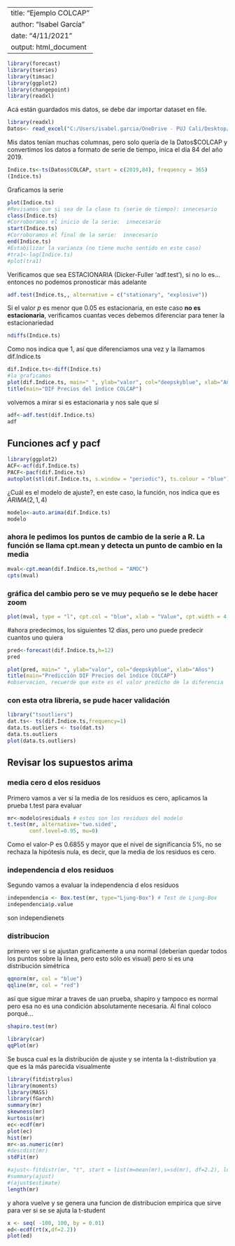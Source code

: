 
---
title: "Ejemplo COLCAP"
author: "Isabel García"
date: "4/11/2021"
output: html_document
---
  
  
```r
library(forecast)
library(tseries)
library(timsac)
library(ggplot2)
library(changepoint)
library(readxl)
```

Acá están guardados mis datos, se debe dar importar dataset en file.

```r
library(readxl)
Datos<- read_excel("C:/Users/isabel.garcia/OneDrive - PUJ Cali/Desktop/Todo 6.10/Diseño_Borrador/Diseño/Modulo 2/Unidad 2/Insumos/1.Contexto/COLCAP.xlsx")
```

Mis datos tenían muchas columnas, pero solo quería de la Datos$COLCAP y convertimos los datos a formato de serie de tiempo, inica el día 84 del año 2019. 

```r
Indice.ts<-ts(Datos$COLCAP, start = c(2019,84), frequency = 365)
(Indice.ts)
```

Graficamos la serie 

```r
plot(Indice.ts)
#Revisamos que si sea de la clase ts (serie de tiempo): innecesario
class(Indice.ts)
#Corroboramos el inicio de la serie:  innecesario
start(Indice.ts)
#Corroboramos el final de la serie:  innecesario
end(Indice.ts)
#Estabilizar la varianza (no tiene mucho sentido en este caso)
#tra1<-log(Indice.ts)
#plot(tra1)
```


Verificamos que sea ESTACIONARIA (Dicker-Fuller 'adf.test'), si no lo es... entonces no podemos pronosticar más adelante

```r
adf.test(Indice.ts,, alternative = c("stationary", "explosive"))
```

Si el valor $p$ es menor que $0.05$ es estacionaria, en este caso **no es estacionaria**, verificamos cuantas veces debemos diferenciar para tener la estacionariedad

```r
ndiffs(Indice.ts)
```
Como nos indica que $1$, así que diferenciamos una vez y la llamamos dif.Indice.ts

```r
dif.Indice.ts<-diff(Indice.ts)
#la graficamos
plot(dif.Indice.ts, main=" ", ylab="valor", col="deepskyblue", xlab="Años")
title(main="DIF Precios del índice COLCAP")
```

volvemos a mirar si es estacionaria y nos sale que sí

```r
adf<-adf.test(dif.Indice.ts)
adf
```

## Funciones acf y pacf
```r
library(ggplot2)
ACF<-acf(dif.Indice.ts)
PACF<-pacf(dif.Indice.ts)
autoplot(stl(dif.Indice.ts, s.window = "periodic"), ts.colour = "blue")
```

¿Cuál es el modelo de ajuste?, en este caso, la función, nos indica que es $ARIMA(2,1,4)$

```r
modelo<-auto.arima(dif.Indice.ts)
modelo
```

### ahora le pedimos los puntos de cambio de la serie a R.  La función se llama cpt.mean y detecta un punto de cambio en la media

```r
mval<-cpt.mean(dif.Indice.ts,method = "AMOC") 
cpts(mval)
```

### gráfica del cambio pero se ve muy pequeño se le debe hacer zoom
```r
plot(mval, type = "l", cpt.col = "blue", xlab = "Value", cpt.width = 4, main = "default penalty")
```

#ahora predecimos, los siguientes 12 días, pero uno puede predecir cuantos uno quiera

```r
pred<-forecast(dif.Indice.ts,h=12)
pred
```

```r
plot(pred, main=" ", ylab="valor", col="deepskyblue", xlab="Años")
title(main="Predicción DIF Precios del índice COLCAP")
#observacion, recuerde que este es el valor predicho de la diferencia
```



### con esta otra libreria, se pude hacer validación 

```r
library("tsoutliers")
dat.ts<- ts(dif.Indice.ts,frequency=1)
data.ts.outliers <- tso(dat.ts)
data.ts.outliers
plot(data.ts.outliers)
```


## Revisar los supuestos arima

### media cero d elos residuos

Primero vamos a ver si la media de los residuos es cero, aplicamos la prueba t.test para evaluar 

```r
mr<-modelo$residuals # estos son los residuos del modelo
t.test(mr, alternative='two.sided',
       conf.level=0.95, mu=0)
```

Como el valor-P es 0.6855 y mayor que el nivel de significancia 5%, no se rechaza la hipótesis nula, es decir, que la media de los residuos es cero.

### independencia d elos residuos 

Segundo vamos a evaluar la  independencia d elos residuos 


```r
independencia <- Box.test(mr, type="Ljung-Box") # Test de Ljung-Box
independencia$p.value
```

son independienets

### distribucion


primero ver si se ajustan graficamente a una normal (deberían quedar todos los puntos sobre la linea, pero esto sólo es visual) pero si es una distribución simétrica

```r

qqnorm(mr, col = "blue")
qqline(mr, col = "red")
```

así que sigue mirar a traves de uan prueba, shapiro y tampoco es normal pero esa no es una condición absolutamente necesaria. Al final coloco porqué...


```r
shapiro.test(mr)
```

```r
library(car)
qqPlot(mr)
```

Se busca cual es la distribución de ajuste y se intenta la t-distribution ya que es la más parecida visualmente

```r
library(fitdistrplus)
library(moments)
library(MASS)
library(fGarch)
summary(mr)
skewness(mr)
kurtosis(mr)
ec<-ecdf(mr)
plot(ec)
hist(mr)
mr<-as.numeric(mr)
#descdist(mr)
stdFit(mr)

#ajust<-fitdistr(mr, "t", start = list(m=mean(mr),s=sd(mr), df=2.2), lower=c(-1, 0.001,1))
#summary(ajust)
#(ajust$estimate)
length(mr)
```

y ahora vuelve y se genera una funcion de distribucion empirica que sirve para ver si se se ajuta la t-student

```r
x <- seq( -100, 100, by = 0.01)
ed<-ecdf(rt(x,df=2.2))
plot(ed)

```
